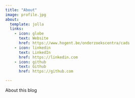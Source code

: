 ```yaml
---
title: "About"
image: profile.jpg
about:
  template: jolla
  links:
    - icon: globe
      text: Website
      href: https://www.hogent.be/onderzoekscentra/cads
    - icon: linkedin
      text: LinkedIn
      href: https://linkedin.com
    - icon: github
      text: Github
      href: https://github.com

---
```


About this blog
